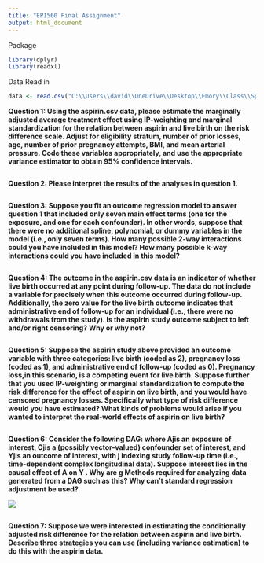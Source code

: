 ---
title: "EPI560 Final Assignment"
output: html_document
---

Package
```{r}
library(dplyr)
library(readxl)
```

Data Read in
```{r}
data <- read.csv("C:\\Users\\david\\OneDrive\\Desktop\\Emory\\Class\\Spring 2022\\EPI560\\Final\\aspirin.csv")
```


**Question 1: Using the aspirin.csv data, please estimate the marginally adjusted average treatment effect using IP-weighting and marginal standardization for the relation between aspirin and live birth on the risk difference scale. Adjust for eligibility stratum, number of prior losses, age, number of prior pregnancy attempts, BMI, and mean arterial pressure. Code these variables appropriately, and use the appropriate variance estimator to obtain 95% confidence intervals.**
```{r}

```

**Question 2: Please interpret the results of the analyses in question 1.**
```{r}

```

**Question 3: Suppose you fit an outcome regression model to answer question 1 that included only seven main effect terms (one for the exposure, and one for each confounder). In other words, suppose that there were no additional spline, polynomial, or dummy variables in the model (i.e., only seven terms). How many possible 2-way interactions could you have included in this model? How many possible k-way interactions could you have included in this model?**
```{r}

```

**Question 4: The outcome in the aspirin.csv data is an indicator of whether live birth occurred at any point during follow-up. The data do not include a variable for precisely when this outcome occurred during follow-up. Additionally, the zero value for the live birth outcome indicates that administrative end of follow-up for an individual (i.e., there were no withdrawals from the study). Is the aspirin study outcome subject to left and/or right censoring? Why or why not?**
```{r}

```

**Question 5: Suppose the aspirin study above provided an outcome variable with three categories: live birth (coded as 2), pregnancy loss (coded as 1), and administrative end of follow-up (coded as 0). Pregnancy loss,in this scenario, is a competing event for live birth. Suppose further that you used IP-weighting or marginal standardization to compute the risk difference for the effect of aspirin on live birth, and you would have censored pregnancy losses. Specifically what type of risk difference would you have estimated? What kinds of problems would arise if you wanted to interpret the real-world effects of aspirin on live birth?**
```{r}

```

**Question 6: Consider the following DAG: where Ajis an exposure of interest, Cjis a (possibly vector-valued) confounder set of interest, and Yjis an outcome of interest, with j indexing study follow-up time (i.e., time-dependent complex longitudinal data). Suppose interest lies in the causal effect of A on Y . Why are g Methods required for analyzing data generated from a DAG such as this? Why can't standard regression adjustment be used?**

![](C:/Users/david/AppData/Local/RStudio/tmp/paste-26CC1482.png)
```{r}

```

**Question 7: Suppose we were interested in estimating the conditionally adjusted risk difference for the relation between aspirin and live birth. Describe three strategies you can use (including variance estimation) to do this with the aspirin data.**
```{r}

```

